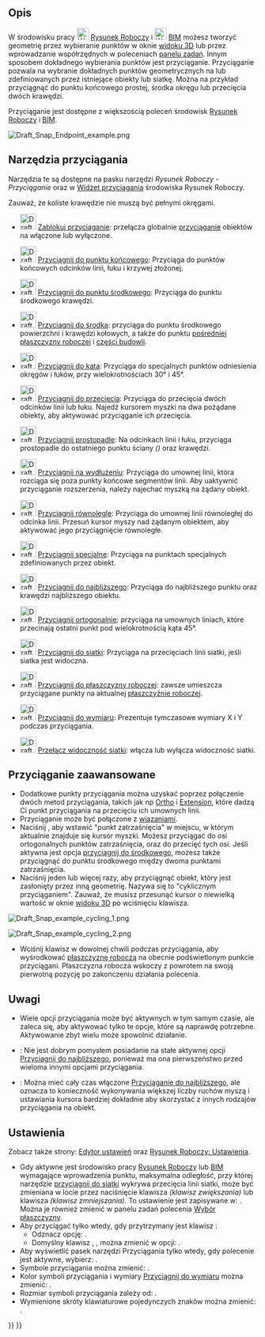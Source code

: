 <languages/>

{{Docnav/pl
|[[Draft_snap_widget/pl|Widżet przyciągania]]
|[[Draft_Constrain/pl|Ograniczanie]]
|[[Draft_Workbench/pl|środowisko pracy Rysunek Roboczy]]
|IconL=
|IconR=
|IconC=Workbench_Draft.svg
}}

{{TOCright}}

<span id="Description"></span>
==Opis==

W środowisku pracy [[Image:Workbench_Draft.svg|24px]] [[Draft_Workbench/pl|Rysunek Roboczy]] i [[Image:Workbench_Arch.svg|24px]] [[BIM_Workbench/pl|BIM]] możesz tworzyć geometrię przez wybieranie punktów w oknie [[3D_view/pl|widoku 3D]] lub przez wprowadzanie współrzędnych w poleceniach [[Task_panel/pl|panelu zadań]]. Innym sposobem dokładnego wybierania punktów jest przyciąganie. Przyciąganie pozwala na wybranie dokładnych punktów geometrycznych na lub zdefiniowanych przez istniejące obiekty lub siatkę. Można na przykład przyciągnąć do punktu końcowego prostej, środka okręgu lub przecięcia dwóch krawędzi.

Przyciąganie jest dostępne z większością poleceń środowisk [[Draft_Workbench/pl|Rysunek Roboczy]] i [[BIM_Workbench/pl|BIM]].

[[Image:Draft_Snap_Endpoint_example.png]]
{{Caption|Przyciąganie do punktu końcowego krawędzi}}

<span id="Snap_tools"></span>
==Narzędzia przyciągania==

Narzędzia te są dostępne na pasku narzędzi ''Rysunek Roboczy - Przyciąganie'' oraz w [[Draft_snap_widget/pl|Widżet przyciągania]] środowiska Rysunek Roboczy.

Zauważ, że koliste krawędzie nie muszą być pełnymi okręgami.

* [[Image:Draft_Snap_Lock.svg|32px]] [[Draft_Snap_Lock/pl|Zablokuj przyciąganie]]: przełącza globalnie [[Draft_Snap/pl|przyciąganie]] obiektów na włączone lub wyłączone.

* [[Image:Draft_Snap_Endpoint.svg|32px]] [[Draft_Snap_Endpoint/pl|Przyciągnij do punktu końcowego]]: Przyciąga do punktów końcowych odcinków linii, łuku i krzywej złożonej.

* [[Image:Draft_Snap_Midpoint.svg|32px]] [[Draft_Snap_Midpoint/pl|Przyciągnij do punktu środkowego]]: Przyciąga do punktu środkowego krawędzi.

* [[Image:Draft_Snap_Center.svg|32px]] [[Draft_Snap_Center/pl|Przyciągnij do środka]]: przyciąga do punktu środkowego powierzchni i krawędzi kołowych, a także do punktu {{PropertyData/pl|Umiejscowienia}} [[Draft_WorkingPlaneProxy/pl|pośredniej płaszczyzny roboczej]] i [[Arch_BuildingPart/pl|części budowli]].

* [[Image:Draft_Snap_Angle.svg|32px]] [[Draft_Snap_Angle/pl|Przyciągnij do kąta]]: Przyciąga do specjalnych punktów odniesienia okręgów i łuków, przy wielokrotnościach 30° i 45°.

* [[Image:Draft_Snap_Intersection.svg|32px]] [[Draft_Snap_Intersection|Przyciągnij do przecięcia]]: Przyciąga do przecięcia dwóch odcinków linii lub łuku. Najedź kursorem myszki na dwa pożądane obiekty, aby aktywować przyciąganie ich przecięcia.

* [[Image:Draft_Snap_Perpendicular.svg|32px]] [[Draft_Snap_Perpendicular/pl|Przyciągnij prostopadle]]: Na odcinkach linii i łuku, przyciąga prostopadle do ostatniego punktu ściany ''({{Version/pl|0.21}})'' oraz krawędzi.

* [[Image:Draft_Snap_Extension.svg|32px]] [[Draft_Snap_Extension/pl|Przyciągnij na wydłużeniu]]: Przyciąga do umownej linii, która rozciąga się poza punkty końcowe segmentów linii. Aby uaktywnić przyciąganie rozszerzenia, należy najechać myszką na żądany obiekt.

* [[Image:Draft_Snap_Parallel.svg|32px]] [[Draft_Snap_Parallel/pl|Przyciągnij równolegle]]: Przyciąga do umownej linii równoległej do odcinka linii. Przesuń kursor myszy nad żądanym obiektem, aby aktywować jego przyciągnięcie równoległe.

* [[Image:Draft_Snap_Special.svg|32px]] [[Draft_Snap_Special/pl|Przyciągnij specjalne]]: Przyciąga na punktach specjalnych zdefiniowanych przez obiekt. {{Version/pl|0.17}}

* [[Image:Draft_Snap_Near.svg|32px]] [[Draft_Snap_Near/pl|Przyciągnij do najbliższego]]: Przyciąga do najbliższego punktu oraz krawędzi najbliższego obiektu.

* [[Image:Draft_Snap_Ortho.svg|32px]] [[Draft_Snap_Ortho/pl|Przyciągnij ortogonalnie]]: przyciąga na umownych liniach, które przecinają ostatni punkt pod wielokrotnością kąta 45°.

* [[Image:Draft_Snap_Grid.svg|32px]] [[Draft_Snap_Grid/pl|Przyciągnij do siatki]]: Przyciąga na przecięciach linii siatki, jeśli siatka jest widoczna.

* [[Image:Draft_Snap_WorkingPlane.svg|32px]] [[Draft_Snap_WorkingPlane/pl|Przyciągnij do płaszczyzny roboczej]]: zawsze umieszcza przyciągane punkty na aktualnej [[Draft_SelectPlane/pl|płaszczyźnie roboczej]].

* [[Image:Draft_Snap_Dimensions.svg|32px]] [[Draft_Snap_Dimensions/pl|Przyciągnij do wymiaru]]: Prezentuje tymczasowe wymiary X i Y podczas przyciągania.

* [[Image:Draft_ToggleGrid.svg|32px]] [[Draft_ToggleGrid/pl|Przełącz widoczność siatki]]: włącza lub wyłącza widoczność siatki.

<span id="Advanced_snapping"></span>
==Przyciąganie zaawansowane==

* Dodatkowe punkty przyciągania można uzyskać poprzez połączenie dwóch metod przyciągania, takich jak np [[Draft_Snap_Ortho/pl|Ortho]] i [[Draft_Snap_Extension/pl|Extension]], które dadzą Ci punkt przyciągania na przecięciu ich umownych linii.
* Przyciąganie może być połączone z [[Draft_Constrain/pl|wiązaniami]].
* Naciśnij {{KEY|Q}}, aby wstawić "punkt zatrzaśnięcia" w miejscu, w którym aktualnie znajduje się kursor myszki. Możesz przyciągać do osi ortogonalnych punktów zatrzaśnięcia, oraz do przecięć tych osi. Jeśli aktywna jest opcja [[Draft_Snap_Midpoint/pl|przyciągnij do środkowego]], możesz także przyciągnąć do punktu środkowego między dwoma punktami zatrzaśnięcia.
* Naciśnij {{KEY|`}} jeden lub więcej razy, aby przyciągnąć obiekt, który jest zasłonięty przez inną geometrię. Nazywa się to "cyklicznym przyciąganiem". Zauważ, że musisz przesunąć kursor o niewielką wartość w oknie [[3D_view/pl|widoku 3D]] po wciśnięciu klawisza.

[[Image:Draft_Snap_example_cycling_1.png]]
{{Caption|Przyciąganie cykliczne 1: Czerwony prostokąt został utworzony jako pierwszy, dlatego ma on pierwszeństwo przyciągania. Bez cyklicznego przyciągania nie można przyciągnąć zielonego prostokąta, który jest nakładany na czerwony prostokąt.}}

[[Image:Draft_Snap_example_cycling_2.png]]
{{Caption|Przyciąganie cykliczne 2: Po jednokrotnym użyciu klawisza cyklu przyciągania zielony prostokąt otrzymuje priorytet przyciągania. Możliwe jest teraz przyciąganie do punktu środkowego nałożonej zielonej krawędzi.}}

* Wciśnij klawisz {{KEY|D}} w dowolnej chwili podczas przyciągania, aby wyśrodkować [[Draft WorkingPlane/pl|płaszczyznę roboczą]] na obecnie podświetlonym punkcie przyciągani. Płaszczyzna robocza wskoczy z powrotem na swoją pierwotną pozycję po zakończeniu działania polecenia.

<span id="Notes"></span>
==Uwagi==

* Wiele opcji przyciągania może być aktywnych w tym samym czasie, ale zaleca się, aby aktywować tylko te opcje, które są naprawdę potrzebne. Aktywowanie zbyt wielu może spowolnić działanie.
* {{VersionMinus/pl|1.0}}: Nie jest dobrym pomysłem posiadanie na stałe aktywnej opcji [[Draft_Snap_Near/pl|Przyciągnij do najbliższego]], ponieważ ma ona pierwszeństwo przed wieloma innymi opcjami przyciągania.
* {{Version/pl|1.1}}: Można mieć cały czas włączone [[Draft_Snap_Near/pl|Przyciąganie do najbliższego]], ale oznacza to konieczność wykonywania większej liczby ruchów myszą i ustawiania kursora bardziej dokładnie aby skorzystać z innych rodzajów przyciągania na obiekt.

<span id="Preferences"></span>
==Ustawienia==

Zobacz także strony: [[Preferences_Editor/pl|Edytor ustawień]] oraz [[Draft_Preferences/pl|Rysunek Roboczy: Ustawienia]].

* Gdy aktywne jest środowisko pracy [[Draft_Workbench/pl|Rysunek Roboczy]] lub [[BIM_Workbench/pl|BIM]] wymagające wprowadzenia punktu, maksymalna odległość, przy której narzędzie [[Draft_Snap_Grid/pl|przyciągnij do siatki]] wykrywa przecięcia linii siatki, może być zmieniana w locie przez naciśnięcie klawisza {{KEY|[}} ''(klawisz zwiększania)'' lub klawisza {{KEY|]}} ''(klawisz zmniejszania)''. To ustawienie jest zapisywane w: {{MenuCommand|Przybory → Edycja parametrów → BaseApp → Preferences → Mod → Draft → snapRange}}. Można je również zmienić w panelu zadań polecenia [[Draft_SelectPlane/pl|Wybór płaszczyzny]].
* Aby przyciągać tylko wtedy, gdy przytrzymany jest klawisz {{MenuCommand|modyfikator przyciągania}}:
** Odznacz opcję: {{MenuCommand|Edycja → Preferencje → Rysunek Roboczy → Siatka i przyciąganie → Przyciąganie → Zawsze przyciągaj ''(wyłącz modyfikator przyciągania)''}}.
** Domyślny klawisz {{MenuCommand|modyfikatora przyciągania}}, {{KEY|Ctrl}}, można zmienić w opcji: {{MenuCommand|Edycja → Preferencje → Rysunek Roboczy → Siatka i przyciąganie → Przyciąganie → Modyfikator ograniczania}}.
* Aby wyświetlić pasek narzędzi Przyciągania tylko wtedy, gdy polecenie jest aktywne, wybierz: {{MenuCommand|Edycja → Preferencje... → Rysunek Roboczy → Interfejs → Pokaż pasek narzędzi szkicu tylko podczas poleceń}}. {{Version/pl|1.0}}
* Symbole przyciągania można zmienić: {{MenuCommand|Edycja → Preferencje... → Rysunek Roboczy → Siatka i przyciąganie → Styl symboli przyciągania}}.
* Kolor symboli przyciągania i wymiary [[Draft_Snap_Dimensions/pl|Przyciągnij do wymiaru]] można zmienić: {{MenuCommand|Edycja → Preferencje... → Rysunek Roboczy → Siatka i przyciąganie → Kolor symbolu przyciągania}}.
* Rozmiar symboli przyciągania zależy od: {{MenuCommand|Edycja → Preferencje... → Wyświetlanie → Widok 3D → Rozmiar znacznika}}. {{Version/pl|1.0}}
* Wymienione skróty klawiaturowe pojedynczych znaków można zmienić: {{MenuCommand|Edycja → Preferencje... → Rysunek Roboczy → Interfejs → Skróty klawiszowe}}.


{{Docnav/pl
|[[Draft_snap_widget/pl|Widżet przyciągania]]
|[[Draft_Constrain/pl|Ograniczanie]]
|[[Draft_Workbench/pl|środowisko pracy Rysunek Roboczy]]
|IconL=
|IconR=
|IconC=Workbench_Draft.svg
}}

{{Draft Tools navi{{#translation:}}}}
{{Userdocnavi{{#translation:}}}}
